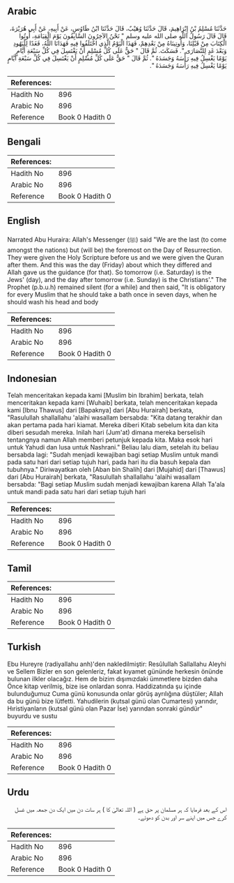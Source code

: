 ## Arabic


<div dir="rtl" lang="ar" style={{fontSize:'larger',backgroundColor:'#f8f9fa',padding:20}}>
حَدَّثَنَا مُسْلِمُ بْنُ إِبْرَاهِيمَ، قَالَ حَدَّثَنَا وُهَيْبٌ، قَالَ حَدَّثَنَا ابْنُ طَاوُسٍ، عَنْ أَبِيهِ، عَنْ أَبِي هُرَيْرَةَ، قَالَ قَالَ رَسُولُ اللَّهِ صلى الله عليه وسلم ‏"‏ نَحْنُ الآخِرُونَ السَّابِقُونَ يَوْمَ الْقِيَامَةِ، أُوتُوا الْكِتَابَ مِنْ قَبْلِنَا، وَأُوتِينَاهُ مِنْ بَعْدِهِمْ، فَهَذَا الْيَوْمُ الَّذِي اخْتَلَفُوا فِيهِ فَهَدَانَا اللَّهُ، فَغَدًا لِلْيَهُودِ وَبَعْدَ غَدٍ لِلنَّصَارَى ‏"‏‏.‏ فَسَكَتَ‏.‏ ثُمَّ قَالَ ‏"‏ حَقٌّ عَلَى كُلِّ مُسْلِمٍ أَنْ يَغْتَسِلَ فِي كُلِّ سَبْعَةِ أَيَّامٍ يَوْمًا يَغْسِلُ فِيهِ رَأْسَهُ وَجَسَدَهُ ‏"‏‏.‏	ثُمَّ قَالَ ‏"‏ حَقٌّ عَلَى كُلِّ مُسْلِمٍ أَنْ يَغْتَسِلَ فِي كُلِّ سَبْعَةِ أَيَّامٍ يَوْمًا يَغْسِلُ فِيهِ رَأْسَهُ وَجَسَدَهُ ‏"‏‏.‏
</div>
<div style={{backgroundColor:'#f8f9fa',padding:20, marginBottom: 10}}><table> <thead> <tr> <th>References:</th> <th></th> </tr> </thead> <tbody><tr><td>Hadith No</td><td>896</td></tr><tr><td>Arabic No</td><td>896</td></tr><tr><td>Reference</td><td>Book 0 Hadith 0</td></tr></tbody></table></div>

## Bengali


<div dir="ltr" lang="bn" style={{fontSize:'larger',backgroundColor:'#f8f9fa',padding:20}}>

</div>
<div style={{backgroundColor:'#f8f9fa',padding:20, marginBottom: 10}}><table> <thead> <tr> <th>References:</th> <th></th> </tr> </thead> <tbody><tr><td>Hadith No</td><td>896</td></tr><tr><td>Arabic No</td><td>896</td></tr><tr><td>Reference</td><td>Book 0 Hadith 0</td></tr></tbody></table></div>

## English


<div dir="ltr" lang="en" style={{fontSize:'larger',backgroundColor:'#f8f9fa',padding:20}}>
Narrated Abu Huraira: Allah's Messenger (ﷺ) said "We are the last (to come amongst the nations) but (will be) the foremost on the Day of Resurrection. They were given the Holy Scripture before us and we were given the Quran after them. And this was the day (Friday) about which they differed and Allah gave us the guidance (for that). So tomorrow (i.e. Saturday) is the Jews' (day), and the day after tomorrow (i.e. Sunday) is the Christians'." The Prophet (p.b.u.h) remained silent (for a while) and then said, "It is obligatory for every Muslim that he should take a bath once in seven days, when he should wash his head and body
</div>
<div style={{backgroundColor:'#f8f9fa',padding:20, marginBottom: 10}}><table> <thead> <tr> <th>References:</th> <th></th> </tr> </thead> <tbody><tr><td>Hadith No</td><td>896</td></tr><tr><td>Arabic No</td><td>896</td></tr><tr><td>Reference</td><td>Book 0 Hadith 0</td></tr></tbody></table></div>

## Indonesian


<div dir="ltr" lang="id" style={{fontSize:'larger',backgroundColor:'#f8f9fa',padding:20}}>
Telah menceritakan kepada kami [Muslim bin Ibrahim] berkata, telah menceritakan kepada kami [Wuhaib] berkata, telah menceritakan kepada kami [Ibnu Thawus] dari [Bapaknya] dari [Abu Hurairah] berkata, "Rasulullah shallallahu 'alaihi wasallam bersabda: "Kita datang terakhir dan akan pertama pada hari kiamat. Mereka diberi Kitab sebelum kita dan kita diberi sesudah mereka. Inilah hari (Jum'at) dimana mereka berselisih tentangnya namun Allah memberi petunjuk kepada kita. Maka esok hari untuk Yahudi dan lusa untuk Nashrani." Beliau lalu diam, setelah itu beliau bersabda lagi: "Sudah menjadi kewajiban bagi setiap Muslim untuk mandi pada satu hari dari setiap tujuh hari, pada hari itu dia basuh kepala dan tubuhnya." Diriwayatkan oleh [Aban bin Shalih] dari [Mujahid] dari [Thawus] dari [Abu Hurairah] berkata, "Rasulullah shallallahu 'alaihi wasallam bersabda: "Bagi setiap Muslim sudah menjadi kewajiban karena Allah Ta'ala untuk mandi pada satu hari dari setiap tujuh hari
</div>
<div style={{backgroundColor:'#f8f9fa',padding:20, marginBottom: 10}}><table> <thead> <tr> <th>References:</th> <th></th> </tr> </thead> <tbody><tr><td>Hadith No</td><td>896</td></tr><tr><td>Arabic No</td><td>896</td></tr><tr><td>Reference</td><td>Book 0 Hadith 0</td></tr></tbody></table></div>

## Tamil


<div dir="ltr" lang="ta" style={{fontSize:'larger',backgroundColor:'#f8f9fa',padding:20}}>

</div>
<div style={{backgroundColor:'#f8f9fa',padding:20, marginBottom: 10}}><table> <thead> <tr> <th>References:</th> <th></th> </tr> </thead> <tbody><tr><td>Hadith No</td><td>896</td></tr><tr><td>Arabic No</td><td>896</td></tr><tr><td>Reference</td><td>Book 0 Hadith 0</td></tr></tbody></table></div>

## Turkish


<div dir="ltr" lang="tr" style={{fontSize:'larger',backgroundColor:'#f8f9fa',padding:20}}>
Ebu Hureyre (radiyallahu anh)'den nakledilmiştir: Resûlullah Sallallahu Aleyhi ve Sellem Bizler en son gelenleriz, fakat kıyamet gününde herkesin önünde bulunan ilkler olacağız. Hem de bizim dışımızdaki ümmetlere bizden daha Önce kitap verilmiş, bize ise onlardan sonra. Haddizatında şu içinde bulunduğumuz Cuma günü konusunda onlar görüş ayrılığına düştüler; Allah da bu günü bize lütfetti. Yahudilerin (kutsal günü olan Cumartesi) yarındır, Hıristiyanların (kutsal günü olan Pazar İse) yarından sonraki gündür" buyurdu ve sustu
</div>
<div style={{backgroundColor:'#f8f9fa',padding:20, marginBottom: 10}}><table> <thead> <tr> <th>References:</th> <th></th> </tr> </thead> <tbody><tr><td>Hadith No</td><td>896</td></tr><tr><td>Arabic No</td><td>896</td></tr><tr><td>Reference</td><td>Book 0 Hadith 0</td></tr></tbody></table></div>

## Urdu


<div dir="rtl" lang="ur" style={{fontSize:'larger',backgroundColor:'#f8f9fa',padding:20}}>
اس کے بعد فرمایا کہ ہر مسلمان پر حق ہے ( اللہ تعالیٰ کا ) ہر سات دن میں ایک دن جمعہ میں غسل کرے جس میں اپنے سر اور بدن کو دھوئے۔
</div>
<div style={{backgroundColor:'#f8f9fa',padding:20, marginBottom: 10}}><table> <thead> <tr> <th>References:</th> <th></th> </tr> </thead> <tbody><tr><td>Hadith No</td><td>896</td></tr><tr><td>Arabic No</td><td>896</td></tr><tr><td>Reference</td><td>Book 0 Hadith 0</td></tr></tbody></table></div>